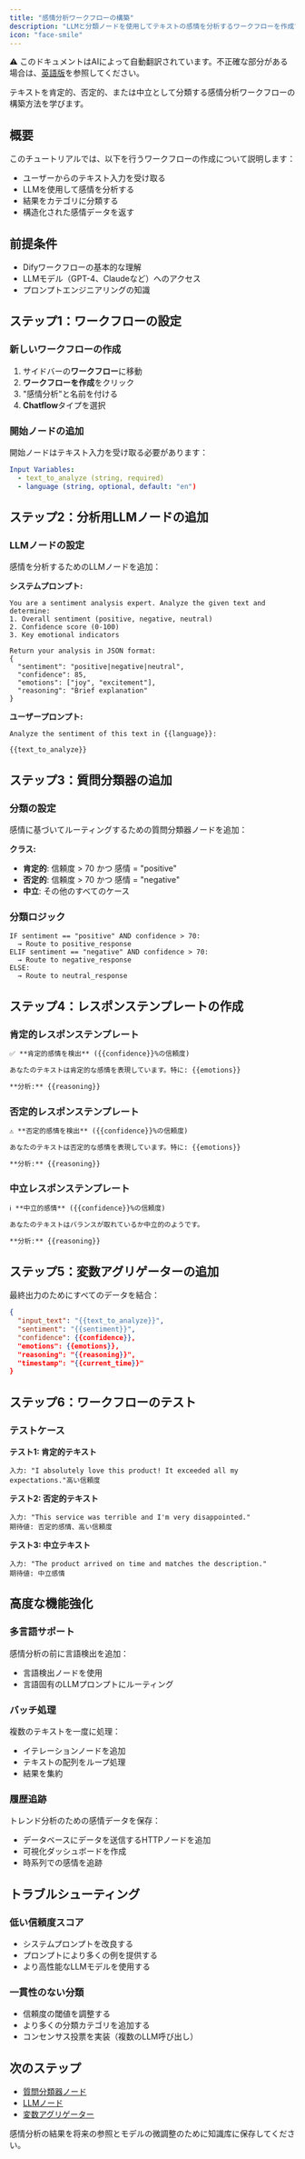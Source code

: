 ```yaml
---
title: "感情分析ワークフローの構築"
description: "LLMと分類ノードを使用してテキストの感情を分析するワークフローを作成する"
icon: "face-smile"
---
```


<Note> ⚠️ このドキュメントはAIによって自動翻訳されています。不正確な部分がある場合は、[英語版](../../../../en/documentation/pages/tutorials/sentiment-analysis-workflow.mdx)を参照してください。</Note>

テキストを肯定的、否定的、または中立として分類する感情分析ワークフローの構築方法を学びます。

## 概要

このチュートリアルでは、以下を行うワークフローの作成について説明します：
- ユーザーからのテキスト入力を受け取る
- LLMを使用して感情を分析する
- 結果をカテゴリに分類する
- 構造化された感情データを返す

## 前提条件

- Difyワークフローの基本的な理解
- LLMモデル（GPT-4、Claudeなど）へのアクセス
- プロンプトエンジニアリングの知識

## ステップ1：ワークフローの設定

### 新しいワークフローの作成
1. サイドバーの**ワークフロー**に移動
2. **ワークフローを作成**をクリック
3. "感情分析"と名前を付ける
4. **Chatflow**タイプを選択

### 開始ノードの追加
開始ノードはテキスト入力を受け取る必要があります：

```yaml
Input Variables:
  - text_to_analyze (string, required)
  - language (string, optional, default: "en")
```

## ステップ2：分析用LLMノードの追加

### LLMノードの設定
感情を分析するためのLLMノードを追加：

**システムプロンプト:**
```
You are a sentiment analysis expert. Analyze the given text and determine:
1. Overall sentiment (positive, negative, neutral)
2. Confidence score (0-100)
3. Key emotional indicators

Return your analysis in JSON format:
{
  "sentiment": "positive|negative|neutral",
  "confidence": 85,
  "emotions": ["joy", "excitement"],
  "reasoning": "Brief explanation"
}
```

**ユーザープロンプト:**
```
Analyze the sentiment of this text in {{language}}:

{{text_to_analyze}}
```

## ステップ3：質問分類器の追加

### 分類の設定
感情に基づいてルーティングするための質問分類器ノードを追加：

**クラス:**
- **肯定的**: 信頼度 > 70 かつ 感情 = "positive"
- **否定的**: 信頼度 > 70 かつ 感情 = "negative"
- **中立**: その他のすべてのケース

### 分類ロジック
```
IF sentiment == "positive" AND confidence > 70:
  → Route to positive_response
ELIF sentiment == "negative" AND confidence > 70:
  → Route to negative_response
ELSE:
  → Route to neutral_response
```

## ステップ4：レスポンステンプレートの作成

### 肯定的レスポンステンプレート
```markdown
✅ **肯定的感情を検出** ({{confidence}}%の信頼度)

あなたのテキストは肯定的な感情を表現しています。特に: {{emotions}}

**分析:** {{reasoning}}
```

### 否定的レスポンステンプレート
```markdown
⚠️ **否定的感情を検出** ({{confidence}}%の信頼度)

あなたのテキストは否定的な感情を表現しています。特に: {{emotions}}

**分析:** {{reasoning}}
```

### 中立レスポンステンプレート
```markdown
ℹ️ **中立的感情** ({{confidence}}%の信頼度)

あなたのテキストはバランスが取れているか中立的のようです。

**分析:** {{reasoning}}
```

## ステップ5：変数アグリゲーターの追加

最終出力のためにすべてのデータを結合：

```json
{
  "input_text": "{{text_to_analyze}}",
  "sentiment": "{{sentiment}}",
  "confidence": {{confidence}},
  "emotions": {{emotions}},
  "reasoning": "{{reasoning}}",
  "timestamp": "{{current_time}}"
}
```

## ステップ6：ワークフローのテスト

### テストケース

**テスト1: 肯定的テキスト**
```
入力: "I absolutely love this product! It exceeded all my expectations."高い信頼度
```

**テスト2: 否定的テキスト**
```
入力: "This service was terrible and I'm very disappointed."
期待値: 否定的感情、高い信頼度
```

**テスト3: 中立テキスト**
```
入力: "The product arrived on time and matches the description."
期待値: 中立感情
```

## 高度な機能強化

### 多言語サポート
感情分析の前に言語検出を追加：
- 言語検出ノードを使用
- 言語固有のLLMプロンプトにルーティング

### バッチ処理
複数のテキストを一度に処理：
- イテレーションノードを追加
- テキストの配列をループ処理
- 結果を集約

### 履歴追跡
トレンド分析のための感情データを保存：
- データベースにデータを送信するHTTPノードを追加
- 可視化ダッシュボードを作成
- 時系列での感情を追跡

## トラブルシューティング

### 低い信頼度スコア
- システムプロンプトを改良する
- プロンプトにより多くの例を提供する
- より高性能なLLMモデルを使用する

### 一貫性のない分類
- 信頼度の閾値を調整する
- より多くの分類カテゴリを追加する
- コンセンサス投票を実装（複数のLLM呼び出し）

## 次のステップ

- [質問分類器ノード](/en/documentation/pages/nodes/question-classifier)
- [LLMノード](/en/documentation/pages/nodes/llm)
- [変数アグリゲーター](/en/documentation/pages/nodes/variable-aggregator)

<Tip>
  感情分析の結果を将来の参照とモデルの微調整のために知識库に保存してください。
</Tip>